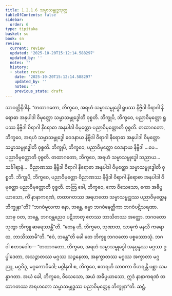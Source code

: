 ```yaml
---
title: 1.2.1.6 သမ္မာသမ္ဗုဒ္ဓသုတ္တ
tableOfContents: false
sidebar:
  order: 6
type: tipitaka
basket: su
book: sn
review:
  current: review
  updated: '2025-10-20T15:12:14.588297'
  updated_by: ''
  notes: ''
  history:
  - state: review
    date: '2025-10-20T15:12:14.588297'
    updated_by: ''
    notes: ''
    previous_state: draft
---
```



<DynamicBreadcrumb />


<ReviewStatus review={frontmatter.review} showDetails={true} />

<HypothesisAnnotation frontmatter={frontmatter} />

<Division number="58" book="sn" e="ch" v="18" p="288">

<Paragraph number="291" book="sn">
သာဝတ္ထိနိဒါနံ. “တထာဂတော, ဘိက္ခဝေ, အရဟံ သမ္မာသမ္ဗုဒ္ဓေါ ရူပဿ နိဗ္ဗိဒါ ဝိရာဂါ နိရောဓာ အနုပါဒါ ဝိမုတ္တော သမ္မာသမ္ဗုဒ္ဓေါတိ ဝုစ္စတိ. ဘိက္ခုပိ, ဘိက္ခဝေ, ပညာဝိမုတ္တော ရူပဿ နိဗ္ဗိဒါ ဝိရာဂါ နိရောဓာ အနုပါဒါ ဝိမုတ္တော ပညာဝိမုတ္တောတိ ဝုစ္စတိ.
</Paragraph>

<Paragraph number="292" book="sn">
တထာဂတော, ဘိက္ခဝေ, အရဟံ သမ္မာသမ္ဗုဒ္ဓေါ ဝေဒနာယ နိဗ္ဗိဒါ ဝိရာဂါ နိရောဓာ အနုပါဒါ ဝိမုတ္တော သမ္မာသမ္ဗုဒ္ဓေါတိ ဝုစ္စတိ. ဘိက္ခုပိ, ဘိက္ခဝေ, ပညာဝိမုတ္တော ဝေဒနာယ နိဗ္ဗိဒါ …ပေ…  ပညာဝိမုတ္တောတိ ဝုစ္စတိ.
</Paragraph>

<Paragraph number="293" book="sn">
တထာဂတော, ဘိက္ခဝေ, အရဟံ သမ္မာသမ္ဗုဒ္ဓေါ သညာယ…  သင်္ခါရာနံ…  ဝိညာဏဿ နိဗ္ဗိဒါ ဝိရာဂါ နိရောဓာ အနုပါဒါ ဝိမုတ္တော သမ္မာသမ္ဗုဒ္ဓေါတိ ဝုစ္စတိ. ဘိက္ခုပိ, ဘိက္ခဝေ, ပညာဝိမုတ္တော ဝိညာဏဿ နိဗ္ဗိဒါ ဝိရာဂါ နိရောဓာ အနုပါဒါ ဝိမုတ္တော ပညာဝိမုတ္တောတိ ဝုစ္စတိ.
</Paragraph>

<Paragraph number="294" book="sn">
တတြ ခေါ, ဘိက္ခဝေ, ကော ဝိသေသော, ကော အဓိပ္ပယာသော, ကိံ နာနာကရဏံ, တထာဂတဿ အရဟတော သမ္မာသမ္ဗုဒ္ဓဿ ပညာဝိမုတ္တေန ဘိက္ခုနာ”တိ? “ဘဂဝံမူလကာ နော, ဘန္တေ, ဓမ္မာ ဘဂဝံနေတ္တိကာ ဘဂဝံပဋိသရဏာ. သာဓု ဝတ, ဘန္တေ, ဘဂဝန္တညေဝ ပဋိဘာတု ဧတဿ ဘာသိတဿ အတ္ထော. ဘဂဝတော သုတွာ ဘိက္ခူ ဓာရေဿန္တီ”တိ. “တေန ဟိ, ဘိက္ခဝေ, သုဏာထ, သာဓုကံ မနသိ ကရောထ, ဘာသိဿာမီ”တိ. “ဧဝံ, ဘန္တေ”တိ ခေါ တေ ဘိက္ခူ ဘဂဝတော ပစ္စဿောသုံ. ဘဂဝါ ဧတဒဝေါစ—
</Paragraph>

<Paragraph number="295" book="sn">
“တထာဂတော, ဘိက္ခဝေ, အရဟံ သမ္မာသမ္ဗုဒ္ဓေါ အနုပ္ပန္နဿ မဂ္ဂဿ ဥပ္ပါဒေတာ, အသဉ္ဇာတဿ မဂ္ဂဿ သဉ္ဇနေတာ, အနက္ခာတဿ မဂ္ဂဿ အက္ခာတာ မဂ္ဂညူ, မဂ္ဂဝိဒူ, မဂ္ဂကောဝိဒေါ; မဂ္ဂါနုဂါ စ, ဘိက္ခဝေ, ဧတရဟိ သာဝကာ ဝိဟရန္တိ ပစ္ဆာ သမန္နာဂတာ. အယံ ခေါ, ဘိက္ခဝေ, ဝိသေသော, အယံ အဓိပ္ပယာသော, ဣဒံ နာနာကရဏံ တထာဂတဿ အရဟတော သမ္မာသမ္ဗုဒ္ဓဿ ပညာဝိမုတ္တေန ဘိက္ခုနာ”တိ.

</Paragraph>
</Division>

<Paragraph number="296" type="center" book="sn">
ဆဋ္ဌံ.
</Paragraph>